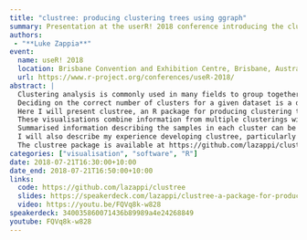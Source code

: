 ```yaml
---
title: "clustree: producing clustering trees using ggraph"
summary: Presentation at the userR! 2018 conference introducing the clustree package and demonstrating how it makes use of the ggraph package
authors:
 - "**Luke Zappia**"
event:
  name: useR! 2018
  location: Brisbane Convention and Exhibition Centre, Brisbane, Australia
  url: https://www.r-project.org/conferences/useR-2018/
abstract: |
  Clustering analysis is commonly used in many fields to group together similar samples. Many clustering algorithms exist, but all of them require some sort of user input to set parameters that affect the number of clusters produced.
  Deciding on the correct number of clusters for a given dataset is a difficult problem that can be tackled by looking at the relationships between samples at different resolutions.
  Here I will present clustree, an R package for producing clustering tree visualisations.
  These visualisations combine information from multiple clusterings with different resolutions, showing where new clusters come from and how samples change clusters as the number of clusters increases.
  Summarised information describing the samples in each cluster can be overlaid on the tree to give additional insight.
  I will also describe my experience developing clustree, particularly how I have made use of the ggraph package.
  The clustree package is available at https://github.com/lazappi/clustree and a preprint describing clustering trees can be read at https://www.biorxiv.org/content/early/2018/03/02/274035.
categories: ["visualisation", "software", "R"]
date: 2018-07-21T16:30:00+10:00
date_end: 2018-07-21T16:50:00+10:00
links:
  code: https://github.com/lazappi/clustree
  slides: https://speakerdeck.com/lazappi/clustree-a-package-for-producing-clustering-trees-using-ggraph
  video: https://youtu.be/FQVq8k-w828
speakerdeck: 340035860071436b89989a4e24268849
youtube: FQVq8k-w828
---
```

